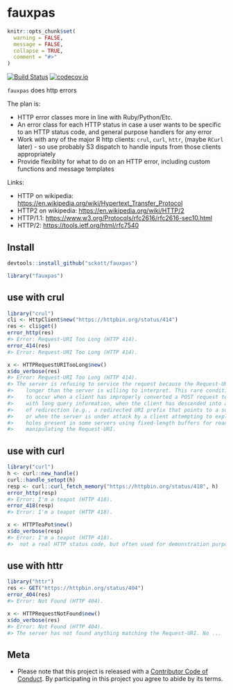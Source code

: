 fauxpas
=======

```r
knitr::opts_chunk$set(
  warning = FALSE,
  message = FALSE,
  collapse = TRUE,
  comment = "#>"
)
```

[![Build Status](https://travis-ci.org/sckott/fauxpas.svg)](https://travis-ci.org/sckott/fauxpas)
[![codecov.io](https://codecov.io/github/sckott/fauxpas/coverage.svg?branch=master)](https://codecov.io/github/sckott/fauxpas?branch=master)

`fauxpas` does http errors

The plan is:

* HTTP error classes more in line with Ruby/Python/Etc.
* An error class for each HTTP status in case a user wants to 
be specific to an HTTP status code, and general purpose handlers 
for any error
* Work with any of the major R http clients: `crul`, `curl`, `httr`, (maybe 
`RCurl` later) - so use probably S3 dispatch to handle inputs from those 
clients appropriately
* Provide flexiblity for what to do on an HTTP error, including 
custom functions and message templates

Links:

* HTTP on wikipedia: <https://en.wikipedia.org/wiki/Hypertext_Transfer_Protocol>
* HTTP2 on wikipedia: <https://en.wikipedia.org/wiki/HTTP/2>
* HTTP/1.1: <https://www.w3.org/Protocols/rfc2616/rfc2616-sec10.html>
* HTTP/2: <https://tools.ietf.org/html/rfc7540>

## Install

```r
devtools::install_github("sckott/fauxpas")
```

```r
library("fauxpas")
```

## use with crul

```r
library("crul")
cli <- HttpClient$new("https://httpbin.org/status/414")
res <- cli$get()
error_http(res)
#> Error: Request-URI Too Long (HTTP 414).
error_414(res)
#> Error: Request-URI Too Long (HTTP 414).
```

```r
x <- HTTPRequestURITooLong$new()
x$do_verbose(res)
#> Error: Request-URI Too Long (HTTP 414).
#> The server is refusing to service the request because the Request-URI is
#>    longer than the server is willing to interpret. This rare condition is only likely
#>    to occur when a client has improperly converted a POST request to a GET request
#>    with long query information, when the client has descended into a URI black hole
#>    of redirection (e.g., a redirected URI prefix that points to a suffix of itself),
#>    or when the server is under attack by a client attempting to exploit security
#>    holes present in some servers using fixed-length buffers for reading or
#>    manipulating the Request-URI.
```

## use with curl

```r
library("curl")
h <- curl::new_handle()
curl::handle_setopt(h)
resp <- curl::curl_fetch_memory("https://httpbin.org/status/418", h)
error_http(resp)
#> Error: I'm a teapot (HTTP 418).
error_418(resp)
#> Error: I'm a teapot (HTTP 418).
```

```r
x <- HTTPTeaPot$new()
x$do_verbose(resp)
#> Error: I'm a teapot (HTTP 418).
#>  not a real HTTP status code, but often used for demonstration purposes
```

## use with httr

```r
library("httr")
res <- GET("https://httpbin.org/status/404")
error_404(res)
#> Error: Not Found (HTTP 404).
```

```r
x <- HTTPRequestNotFound$new()
x$do_verbose(res)
#> Error: Not Found (HTTP 404).
#> The server has not found anything matching the Request-URI. No ...
```

## Meta

* Please note that this project is released with a [Contributor Code of Conduct](CONDUCT.md). 
By participating in this project you agree to abide by its terms.
